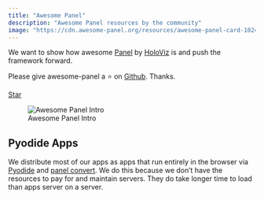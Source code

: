 ```yaml
---
title: "Awesome Panel"
description: "Awesome Panel resources by the community"
image: "https://cdn.awesome-panel.org/resources/awesome-panel-card-1024x1024.png?version=1"
---
```


We want to show how awesome [Panel](https://awesome-panel.org) by [HoloViz](https://holoviz.org) is and push the framework forward.

Please give awesome-panel a ⭐ on [Github](https://github.com/awesome-panel/awesome-panel). Thanks.

<script async defer src="https://buttons.github.io/buttons.js"></script>
<a class="github-button" href="https://github.com/awesome-panel/awesome-panel" data-color-scheme="no-preference: light; light: light; dark: dark;" data-icon="octicon-star" data-size="large" data-show-count="true" aria-label="Star awesome-panel/awesome-panel on GitHub">Star</a>

![Awesome Panel Intro](https://github.com/awesome-panel/awesome-panel/blob/main/assets/videos/awesome-panel-intro.gif?raw=true)

## Pyodide Apps

We distribute most of our apps as apps that run entirely in the browser via [Pyodide](https://pyodide.org) and [panel convert](https://panel.holoviz.org/how_to/wasm/convert.html). We do this because we don't have the resources to pay for and maintain servers. They do take longer time to load than apps server on a server.
